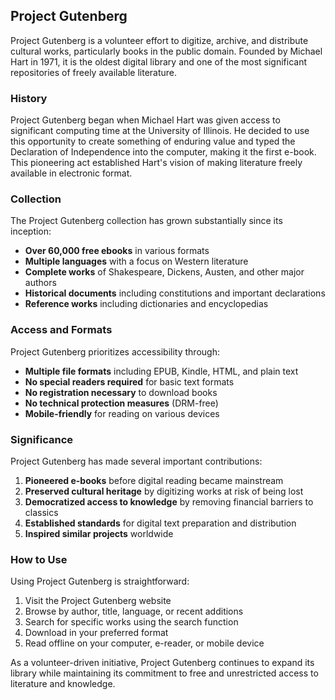 ## Project Gutenberg

Project Gutenberg is a volunteer effort to digitize, archive, and distribute cultural works, particularly books in the public domain. Founded by Michael Hart in 1971, it is the oldest digital library and one of the most significant repositories of freely available literature.

### History

Project Gutenberg began when Michael Hart was given access to significant computing time at the University of Illinois. He decided to use this opportunity to create something of enduring value and typed the Declaration of Independence into the computer, making it the first e-book. This pioneering act established Hart's vision of making literature freely available in electronic format.

### Collection

The Project Gutenberg collection has grown substantially since its inception:

- **Over 60,000 free ebooks** in various formats
- **Multiple languages** with a focus on Western literature
- **Complete works** of Shakespeare, Dickens, Austen, and other major authors
- **Historical documents** including constitutions and important declarations
- **Reference works** including dictionaries and encyclopedias

### Access and Formats

Project Gutenberg prioritizes accessibility through:

- **Multiple file formats** including EPUB, Kindle, HTML, and plain text
- **No special readers required** for basic text formats
- **No registration necessary** to download books
- **No technical protection measures** (DRM-free)
- **Mobile-friendly** for reading on various devices

### Significance

Project Gutenberg has made several important contributions:

1. **Pioneered e-books** before digital reading became mainstream
2. **Preserved cultural heritage** by digitizing works at risk of being lost
3. **Democratized access to knowledge** by removing financial barriers to classics
4. **Established standards** for digital text preparation and distribution
5. **Inspired similar projects** worldwide

### How to Use

Using Project Gutenberg is straightforward:

1. Visit the Project Gutenberg website
2. Browse by author, title, language, or recent additions
3. Search for specific works using the search function
4. Download in your preferred format
5. Read offline on your computer, e-reader, or mobile device

As a volunteer-driven initiative, Project Gutenberg continues to expand its library while maintaining its commitment to free and unrestricted access to literature and knowledge.

